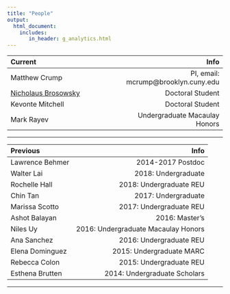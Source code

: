 ```yaml
---
title: "People"
output: 
  html_document:
    includes:
       in_header: g_analytics.html
---
```


| Current | Info |
|:--------|-------:|
|Matthew Crump| PI, email: mcrump@brooklyn.cuny.edu|
|[Nicholaus Brosowsky](https://nbrosowsky.github.io/index.html)| Doctoral Student|
|Kevonte Mitchell| Doctoral Student|
|Mark Rayev| Undergraduate Macaulay Honors|
--------

| Previous | Info |
|:--------|-------:|
|Lawrence Behmer| 2014-2017 Postdoc|
|Walter Lai| 2018: Undergraduate|
|Rochelle Hall| 2018: Undergraduate REU|
|Chin Tan| 2017: Undergraduate|
|Marissa Scotto| 2017: Undergraduate REU|
|Ashot Balayan|2016: Master's|
|Niles Uy| 2016: Undergraduate Macaulay Honors|
|Ana Sanchez| 2016: Undergraduate REU|
|Elena Dominguez| 2015: Undergraduate MARC|
|Rebecca Colon| 2015: Undergraduate REU|
|Esthena Brutten| 2014: Undergraduate Scholars|
----------

